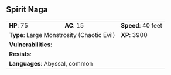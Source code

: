 ## Spirit Naga {#monster-spirit-naga}

```{=html}
<table class="table table-striped">
    <tbody>
        <tr>                    
            <td><b>HP</b>: 75</td>
            <td><b>AC</b>: 15</td>
            <td><b>Speed</b>: 40 feet</td>
        </tr>
        <tr>
            <td colspan="2"><b>Type</b>: Large Monstrosity (Chaotic Evil)</td>
            <td><b>XP</b>: 3900</td>
        </tr>
        <tr>
            <td colspan="3"><b>Vulnerabilities</b>: </td>
        </tr>
        <tr>
            <td colspan="3"><b>Resists</b>: </td>
        </tr>
        <tr>
            <td colspan="3"><b>Languages</b>: Abyssal, common</td>
        </tr>
    </tbody>
</table>
```